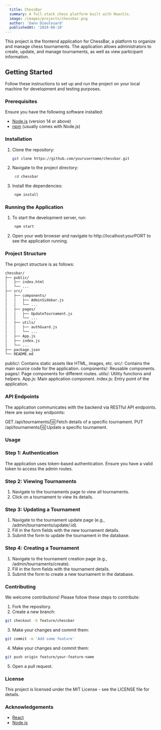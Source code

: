 ```yaml
---
  title: ChessBar
  summary: A full-stack chess platform built with ReactJs.
  image: /images/projects/chessbar.png
  author: 'Dann Dieulouard'
  publishedAt: '2024-08-10'
---
```


This project is the frontend application for ChessBar, a platform to organize and manage chess tournaments. The application allows administrators to create, update, and manage tournaments, as well as view participant information.

## Getting Started

Follow these instructions to set up and run the project on your local machine for development and testing purposes.

### Prerequisites

Ensure you have the following software installed:

- [Node.js](https://nodejs.org/en/) (version 14 or above)
- [npm](https://www.npmjs.com/) (usually comes with Node.js)

### Installation

1. Clone the repository:
   ```sh
   git clone https://github.com/yourusername/chessbar.git

2. Navigate to the project directory:
   ```sh
    cd chessbar

3. Install the dependencies:
   ```sh
    npm install

### Running the Application

1. To start the development server, run:
   ```sh
    npm start

2. Open your web browser and navigate to http://localhost:yourPORT to see the application running.

### Project Structure

The project structure is as follows:
```sh
chessbar/
├── public/
│   ├── index.html
│   └── ...
├── src/
│   ├── components/
│   │   ├── AdminSidebar.js
│   │   └── ...
│   ├── pages/
│   │   ├── UpdateTournament.js
│   │   └── ...
│   ├── utils/
│   │   ├── authGuard.js
│   │   └── ...
│   ├── App.js
│   ├── index.js
│   └── ...
├── package.json
└── README.md
```

public/: Contains static assets like HTML, images, etc.
src/: Contains the main source code for the application.
components/: Reusable components.
pages/: Page components for different routes.
utils/: Utility functions and helpers.
App.js: Main application component.
index.js: Entry point of the application.

### API Endpoints

The application communicates with the backend via RESTful API endpoints. Here are some key endpoints:

GET /api/tournaments/:id: Fetch details of a specific tournament.
PUT /api/tournaments/:id: Update a specific tournament.

### Usage

### Step 1: Authentication

The application uses token-based authentication. Ensure you have a valid token to access the admin routes.

### Step 2: Viewing Tournaments

1. Navigate to the tournaments page to view all tournaments.
2. Click on a tournament to view its details.

### Step 3: Updating a Tournament

1. Navigate to the tournament update page (e.g., /admin/tournaments/update/:id).
2. Fill in the form fields with the new tournament details.
3. Submit the form to update the tournament in the database.

### Step 4: Creating a Tournament

1. Navigate to the tournament creation page (e.g., /admin/tournaments/create).
2. Fill in the form fields with the tournament details.
3. Submit the form to create a new tournament in the database.

### Contributing

We welcome contributions! Please follow these steps to contribute:

1. Fork the repository.
2. Create a new branch:
```sh
git checkout -b feature/chessbar
```

3. Make your changes and commit them:
```sh
git commit -m 'Add some feature'
```

4. Make your changes and commit them:
```sh
git push origin feature/your-feature-name
```

5. Open a pull request.

### License

This project is licensed under the MIT License - see the LICENSE file for details.

### Acknowledgements

- [React](https://reactjs.org/)
- [Node.js](https://nodejs.org/en)
